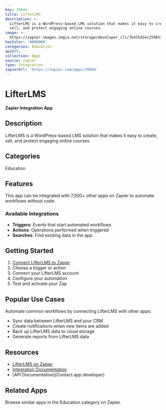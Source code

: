 ```yaml
---
key: 39944
title: LifterLMS
description: >-
  LifterLMS is a WordPress-based LMS solution that makes it easy to create,
  sell, and protect engaging online courses.
image: >-
  https://zapier-images.imgix.net/storage/developer_cli/7b435d2ec2598532f31e978580d9262c.png?auto=format%2Ccompress&ixlib=python-3.0.0&q=50
hexColor: '#000000'
categories: Education
apiUrl: ''
collection: Apps
source: zapier
type: Integration
zapierUrl: 'https://zapier.com/apps/39944'
---
```

# LifterLMS

**Zapier Integration App**

## Description

LifterLMS is a WordPress-based LMS solution that makes it easy to create, sell, and protect engaging online courses.

## Categories

Education

## Features

This app can be integrated with 7,000+ other apps on Zapier to automate workflows without code.

### Available Integrations

- **Triggers**: Events that start automated workflows
- **Actions**: Operations performed when triggered
- **Searches**: Find existing data in the app

## Getting Started

1. [Connect LifterLMS to Zapier](https://zapier.com/apps/39944)
2. Choose a trigger or action
3. Connect your LifterLMS account
4. Configure your automation
5. Test and activate your Zap

## Popular Use Cases

Automate common workflows by connecting LifterLMS with other apps:

- Sync data between LifterLMS and your CRM
- Create notifications when new items are added
- Back up LifterLMS data to cloud storage
- Generate reports from LifterLMS data

## Resources

- [LifterLMS on Zapier](https://zapier.com/apps/39944)
- [Integration Documentation](https://zapier.com/apps/39944/integrations)
- [API Documentation](Contact app developer)

## Related Apps

Browse similar apps in the Education category on Zapier.
